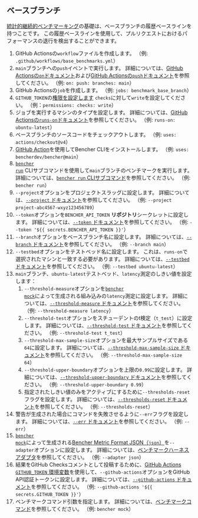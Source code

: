 
## ベースブランチ

[統計的継続的ベンチマーキング][statistical continuous benchmarking]の基礎は、ベースブランチの履歴ベースラインを持つことです。
この履歴ベースラインを使用して、プルリクエストにおけるパフォーマンスの退行を検出することができます。

<BaseBranchCode />

1. GitHub Actionsの`workflow`ファイルを作成します。
   （例: `.github/workflows/base_benchmarks.yml`）
2. `main`ブランチへの`push`イベントで実行します。
   詳細については、[GitHub Actionsの`on`ドキュメント][github actions on]および[GitHub Actionsの`push`ドキュメント][github actions push]を参照してください。
   （例: `on: push: branches: main`）
3. GitHub Actionsの`job`を作成します。
   （例: `jobs: benchmark_base_branch`）
4. `GITHUB_TOKEN`の[権限を設定します][github token permissions]
   `checks`に対して`write`を設定してください。
   （例：`permissions: checks: write`）
5. ジョブを実行するマシンのタイプを設定します。
   詳細については、[GitHub Actionsの`runs-on`ドキュメント][github actions runs-on]を参照してください。
   （例: `runs-on: ubuntu-latest`）
6. ベースブランチのソースコードをチェックアウトします。
   （例: `uses: actions/checkout@v4`）
7. [GitHub Action][bencher cli github action]を使用してBencher CLIをインストールします。
   （例: `uses: bencherdev/bencher@main`）
8. <code><a href="/ja/docs/explanation/bencher-run/">bencher run</a></code> CLIサブコマンドを使用して`main`ブランチのベンチマークを実行します。
   詳細については、[`bencher run` CLIサブコマンド][bencher run]を参照してください。
   （例: `bencher run`）
9. `--project`オプションをプロジェクトスラッグに設定します。
   詳細については、[`--project` ドキュメント][project option]を参照してください。
   （例: `--project project-abc4567-wxyz123456789`）
10. `--token`オプションを`BENCHER_API_TOKEN` **リポジトリ**シークレットに設定します。
   詳細については、[`--token` ドキュメント][token option]を参照してください。
   （例: `--token '${{ secrets.BENCHER_API_TOKEN }}'`）
11. `--branch`オプションをベースブランチ名に設定します。
    詳細については、[`--branch` ドキュメント][branch option]を参照してください。
    （例: `--branch main`）
12. `--testbed`オプションをテストベッド名に設定します。
    これは、`runs-on`で選択されたマシンと一致する必要があります。
    詳細については、[`--testbed` ドキュメント][testbed option]を参照してください。
    （例: `--testbed ubuntu-latest`）
13. `main`ブランチ、`ubuntu-latest`テストベッド、`latency`測定のしきい値を設定します：
    1. `--threshold-measure`オプションを<code><a href="/ja/docs/reference/bencher-metric-format/#bencher-mock">bencher mock</a></code>によって生成される組み込みの`latency`測定に設定します。
    詳細については、[`--threshold-measure` ドキュメント][threshold measure option]を参照してください。
    （例: `--threshold-measure latency`）
    2. `--threshold-test`オプションをスチューデントのt検定（`t_test`）に設定します。
    詳細については、[`--threshold-test` ドキュメント][threshold test option]を参照してください。
    （例: `--threshold-test t_test`）
    3. `--threshold-max-sample-size`オプションを最大サンプルサイズである`64`に設定します。
    詳細については、[`--threshold-max-sample-size` ドキュメント][threshold max sample size]を参照してください。
    （例: `--threshold-max-sample-size 64`）
    4. `--threshold-upper-boundary`オプションを上限の`0.99`に設定します。
    詳細については、[`--threshold-upper-boundary` ドキュメント][threshold upper boundary]を参照してください。
    （例: `--threshold-upper-boundary 0.99`）
    5. 指定されたしきい値のみをアクティブにするために`--thresholds-reset`フラグを設定します。
    詳細については、[`--thresholds-reset` ドキュメント][thresholds reset]を参照してください。
    （例: `--thresholds-reset`）
14. 警告が生成された場合にコマンドを失敗させるように`--err`フラグを設定します。
    詳細については、[`--err` ドキュメント][alert err]を参照してください。
    （例: `--err`）
15. <code><a href="/ja/docs/reference/bencher-metric-format/#bencher-mock">bencher mock</a></code>によって生成される[Bencher Metric Format JSON（`json`）][bmf]を`--adapter`オプションに設定します。
    詳細については、[ベンチマークハーネスアダプタ][adapter json]を参照してください。
    （例: `--adapter json`）
16. 結果をGitHub Checksコメントとして投稿するために、[GitHub Actions `GITHUB_TOKEN` 環境変数][github token]を使用して、`--github-actions`オプションをGitHub API認証トークンに設定します。
    詳細については、[`--github-actions` ドキュメント][github actions option]を参照してください。
    （例: `--github-actions '${{ secrets.GITHUB_TOKEN }}'`）
17. ベンチマークコマンド引数を指定します。
    詳細については、[ベンチマークコマンド][command argument]を参照してください。
    （例: `bencher mock`）

[github actions on]: https://docs.github.com/ja/actions/using-workflows/workflow-syntax-for-github-actions#on
[github actions push]: https://docs.github.com/ja/webhooks/webhook-events-and-payloads#push
[github token permissions]: https://docs.github.com/ja/actions/using-jobs/assigning-permissions-to-jobs#setting-the-github_token-permissions-for-a-specific-job
[github actions runs-on]: https://docs.github.com/ja/actions/using-workflows/workflow-syntax-for-github-actions#jobsjob_idruns-on
[bencher cli github action]: https://github.com/marketplace/actions/bencher-cli
[github token]: https://docs.github.com/ja/actions/security-guides/automatic-token-authentication

[statistical continuous benchmarking]: /ja/docs/how-to/track-benchmarks/#statistical-continuous-benchmarking
[bencher run]: /ja/docs/explanation/bencher-run/
[project option]: /ja/docs/explanation/bencher-run/#--project-project
[token option]: /ja/docs/explanation/bencher-run/#--token-token
[branch option]: /ja/docs/explanation/branch-selection/#--branch-branch
[testbed option]: /ja/docs/explanation/bencher-run/#--testbed-testbed
[threshold measure option]: /ja/docs/explanation/thresholds/#--threshold-measure-measure
[threshold test option]: /ja/docs/explanation/thresholds/#--threshold-test-test
[threshold max sample size]: /ja/docs/explanation/thresholds/#--threshold-max-sample-size-size
[threshold upper boundary]: /ja/docs/explanation/thresholds/#--threshold-upper-boundary-boundary
[thresholds reset]: /ja/docs/explanation/thresholds/#--thresholds-reset
[alert err]: /ja/docs/explanation/thresholds/#--err
[bmf]: /ja/docs/reference/bencher-metric-format/
[adapter json]: /ja/docs/explanation/adapters/#-json
[github actions option]: /ja/docs/explanation/bencher-run/#--github-actions-github_token
[command argument]: /ja/docs/explanation/bencher-run/#benchmark-command